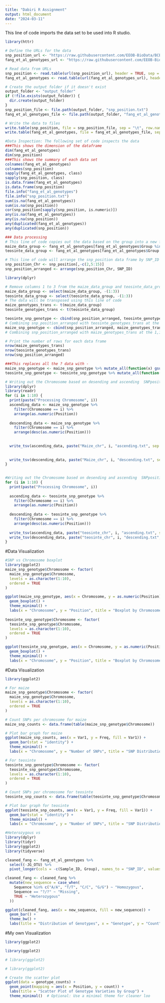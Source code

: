 ```yaml
---
title: "Dabiri R Assignment"
output: html_document
date: "2024-03-11"
---
```

This line of code imports the data set to be used into R studio.
```r
library(httr)

# Define the URLs for the data
snp_position_url <- "https://raw.githubusercontent.com/EEOB-BioData/BCB546_Spring2024/main/assignments/UNIX_Assignment/snp_position.txt"
fang_et_al_genotypes_url <- "https://raw.githubusercontent.com/EEOB-BioData/BCB546_Spring2024/main/assignments/UNIX_Assignment/fang_et_al_genotypes.txt"

# Read data from URLs
snp_position <- read.table(url(snp_position_url), header = TRUE, sep = "\t")
fang_et_al_genotypes <- read.table(url(fang_et_al_genotypes_url), header = TRUE, sep = "\t")

# Create the output folder if it doesn't exist
output_folder <- "output_folder"
if (!file.exists(output_folder)) {
  dir.create(output_folder)
}
snp_position_file <- file.path(output_folder, "snp_position.txt")
fang_et_al_genotypes_file <- file.path(output_folder, "fang_et_al_genotypes.txt")

# Write the data to files
write.table(snp_position, file = snp_position_file, sep = "\t", row.names = FALSE)
write.table(fang_et_al_genotypes, file = fang_et_al_genotypes_file, sep = "\t", row.names = FALSE)
```

```r
#Data Inspection: The following set of code inspects the data 
###This shows the dimension of the dataframe 
dim(fang_et_al_genotypes) 
dim(snp_position)
###This shows the summary of each data set 
colnames(fang_et_al_genotypes)
colnames(snp_position)
sapply(fang_et_al_genotypes, class)
sapply(snp_position, class)
is.data.frame(fang_et_al_genotypes)
is.data.frame(snp_position)
file.info("fang_et_al_genotypes")
file.info("snp_position.txt")
sum(is.na(fang_et_al_genotypes))
sum(is.na(snp_position))
cor(snp_position[sapply(snp_position, is.numeric)])
any(is.na(fang_et_al_genotypes))
any(is.na(snp_position))
any(duplicated(fang_et_al_genotypes))
any(duplicated(snp_position))
```

```r
### Data processing 
# This line of code copies out the data based on the group into a new file Maize_data and teosinte_data
maize_data_group <- fang_et_al_genotypes[fang_et_al_genotypes$Group %in% c("ZMMIL", "ZMMLR", "ZMMMR"), ]
teosinte_data_group <- fang_et_al_genotypes[fang_et_al_genotypes$Group %in% c("ZMPBA", "ZMPIL", "ZMPJA"), ]

```

```r
# This line of code will arrange the snp_position data frame by SNP_ID
snp_position_Chr <- snp_position[,-c(2,5:15)] 
snp_position_arranged <- arrange(snp_position_Chr, SNP_ID)
```


```r
library(dplyr)

# Remove columns 1 to 3 from the maize_data_group and teosinte_data_group data frame
maize_data_group <- select(maize_data_group, -(1:3))
teosinte_data_group <- select(teosinte_data_group, -(1:3))
# The data will be transposed using this line of code
maize_genotypes_trans <- t(maize_data_group)
teosinte_genotypes_trans <- t(teosinte_data_group)
```


```r
teosinte_snp_genotype <- cbind(snp_position_arranged, teosinte_genotypes_trans)
# Combining snp_position_arranged with teosinte_genotypes_trans at the 1,1 position
maize_snp_genotype <- cbind(snp_position_arranged, maize_genotypes_trans)
# Combining snp_position_arranged with maize_genotypes_trans at the 1,1 position

# Print the number of rows for each data frame
nrow(maize_genotypes_trans)
nrow(teosinte_genotypes_trans)
nrow(snp_position_arranged)
```

```r
###This replaces all the ? data with -
maize_snp_genotype <- maize_snp_genotype %>% mutate_all(function(x) gsub("\\?", "\\-",x))
teosinte_snp_genotype <- teosinte_snp_genotype %>% mutate_all(function(x) gsub("\\?", "\\-",x))

```

```r
# Writing out the Chromosome based on desending and ascending  SNPposition for Maize
library(dplyr)
library(readr)
for (i in 1:10) {
  print(paste("Processing Chromosome", i))
  ascending_data <- maize_snp_genotype %>% 
    filter(Chromosome == i) %>% 
    arrange(as.numeric(Position))
  
  descending_data <- maize_snp_genotype %>% 
    filter(Chromosome == i) %>% 
    arrange(desc(as.numeric(Position)))
  
 
  write_tsv(ascending_data, paste("Maize_chr", i, "ascending.txt", sep = "_"))
  
 
  write_tsv(descending_data, paste("Maize_chr", i, "descending.txt", sep = "_"))
}
  
```

```r
#Writing out the Chromosome based on desending and ascending  SNPposition for Teosinte
for (i in 1:10) {
  print(paste("Processing Chromosome", i))
  
  ascending_data <- teosinte_snp_genotype %>% 
    filter(Chromosome == i) %>% 
    arrange(as.numeric(Position))
  
  descending_data <- teosinte_snp_genotype %>% 
    filter(Chromosome == i) %>% 
    arrange(desc(as.numeric(Position)))
  
  write_tsv(ascending_data, paste("teosinte_chr", i, "ascending.txt", sep = "_"))
  write_tsv(descending_data, paste("teosinte_chr", i, "descending.txt", sep = "_"))
}

```


#Data Visualization
```r
#SNP vs Chromosome boxplot 
library(ggplot2)
maize_snp_genotype$Chromosome <- factor(
  maize_snp_genotype$Chromosome,
  levels = as.character(1:10),
  ordered = TRUE
)

ggplot(maize_snp_genotype, aes(x = Chromosome, y = as.numeric(Position), fill = Chromosome)) +
  geom_boxplot() +
  theme_minimal() +
  labs(x = "Chromosome", y = "Position", title = "Boxplot by Chromosome for maize ")
  
teosinte_snp_genotype$Chromosome <- factor(
  teosinte_snp_genotype$Chromosome,
  levels = as.character(1:10),
  ordered = TRUE
)

ggplot(teosinte_snp_genotype, aes(x = Chromosome, y = as.numeric(Position), fill = Chromosome)) +
  geom_boxplot() +
  theme_minimal() +
  labs(x = "Chromosome", y = "Position", title = "Boxplot by Chromosome for teosinte")
```

#Data Visualization
```r
library(ggplot2)

# For maize
maize_snp_genotype$Chromosome <- factor(
  maize_snp_genotype$Chromosome,
  levels = as.character(1:10),
  ordered = TRUE
)

# Count SNPs per chromosome for maize
maize_snp_counts <- data.frame(table(maize_snp_genotype$Chromosome))

# Plot bar graph for maize
ggplot(maize_snp_counts, aes(x = Var1, y = Freq, fill = Var1)) +
  geom_bar(stat = "identity") +
  theme_minimal() +
  labs(x = "Chromosome", y = "Number of SNPs", title = "SNP Distribution per Chromosome for Maize")

# For teosinte
teosinte_snp_genotype$Chromosome <- factor(
  teosinte_snp_genotype$Chromosome,
  levels = as.character(1:10),
  ordered = TRUE
)

# Count SNPs per chromosome for teosinte
teosinte_snp_counts <- data.frame(table(teosinte_snp_genotype$Chromosome))

# Plot bar graph for teosinte
ggplot(teosinte_snp_counts, aes(x = Var1, y = Freq, fill = Var1)) +
  geom_bar(stat = "identity") +
  theme_minimal() +
  labs(x = "Chromosome", y = "Number of SNPs", title = "SNP Distribution per Chromosome for Teosinte")
```


```r

#Heterozygous vs
library(dplyr)
library(tidyr)
library(ggplot2)
library(tidyverse)

cleaned_fang <- fang_et_al_genotypes %>%
  select(-JG_OTU) %>%
  pivot_longer(cols = -c(Sample_ID, Group), names_to = "SNP_ID", values_to = "Sequence")

cleaned_fang <- cleaned_fang %>%
  mutate(new_sequence = case_when(
    Sequence %in% c("A/A", "T/T", "C/C", "G/G") ~ "Homozygous",
    Sequence == "?/?" ~ "Missing",
    TRUE ~ "Heterozygous"
  ))

ggplot(cleaned_fang, aes(x = new_sequence, fill = new_sequence)) +
  geom_bar() +
  theme_bw() +
  labs(title = "Distribution of Genotypes", x = "Genotype", y = "Count")
```

#My own Visualization
```r
library(ggplot2)

library(ggplot2)

# library(ggplot2)

# library(ggplot2)

# Create the scatter plot
ggplot(data = genotype_counts) +
  geom_point(mapping = aes(x = Position, y = count)) +
  labs(title = "Scatter Plot of Genotype Varieties by Group") +
  theme_minimal()  # Optional: Use a minimal theme for cleaner loo

```
